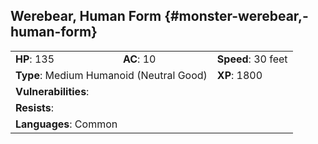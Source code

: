 ## Werebear, Human Form {#monster-werebear,-human-form}

```{=html}
<table class="table table-striped">
    <tbody>
        <tr>                    
            <td><b>HP</b>: 135</td>
            <td><b>AC</b>: 10</td>
            <td><b>Speed</b>: 30 feet</td>
        </tr>
        <tr>
            <td colspan="2"><b>Type</b>: Medium Humanoid (Neutral Good)</td>
            <td><b>XP</b>: 1800</td>
        </tr>
        <tr>
            <td colspan="3"><b>Vulnerabilities</b>: </td>
        </tr>
        <tr>
            <td colspan="3"><b>Resists</b>: </td>
        </tr>
        <tr>
            <td colspan="3"><b>Languages</b>: Common</td>
        </tr>
    </tbody>
</table>
```